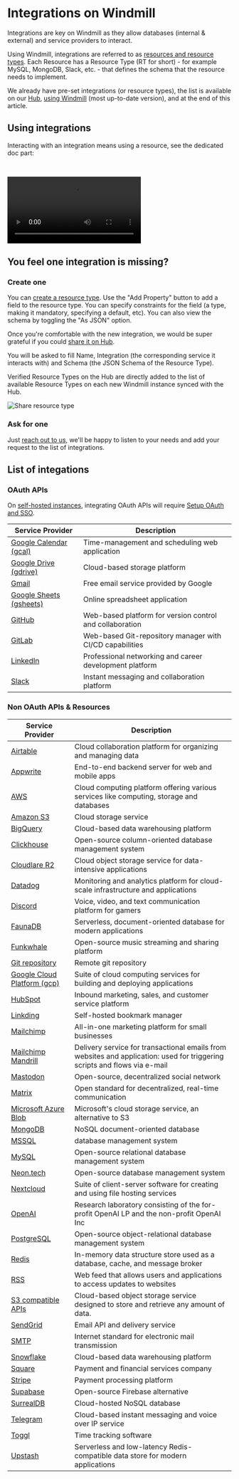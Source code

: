 
# Integrations on Windmill

Integrations are key on Windmill as they allow databases (internal & external) and service providers to interact.

Using Windmill, integrations are referred to as [resources and resource types](../core_concepts/3_resources_and_types/index.mdx). Each Resource has a Resource Type (RT for short) - for example MySQL, MongoDB, Slack, etc. - that defines the schema that the resource needs to implement.

We already have pre-set integrations (or resource types), the list is available on our [Hub](https://hub.windmill.dev/resources), [using Windmill](/docs/getting_started/how_to_use_windmill) (most up-to-date version), and at the end of this article.

<div class="grid grid-cols-2 gap-6 mb-4">
	<DocCard
		title="Resources and Resource Types"
		description="Resources are structured configurations and connections to third-party systems, with Resource Types defining the schema for each Resource."
		href="/docs/core_concepts/resources_and_types"
	/>
</div>

## Using integrations

Interacting with an integration means using a resource, see the dedicated doc part:

<div class="grid grid-cols-2 gap-6 mb-4">
	<DocCard
		title="Using Resources"
		description="Resources can be used passed as script parameters or directly fetched within code."
		href="/docs/core_concepts/resources_and_types#using-resources"
	/>
</div>

<br />

<video
	className="border-2 rounded-xl object-cover w-full h-full dark:border-gray-800"
	controls
	src="/videos/add_resources_variables.mp4"
/>

## You feel one integration is missing?

### Create one

You can [create a resource type](../core_concepts/3_resources_and_types/index.mdx#create-a-resource-type). Use the "Add Property" button to add a field to the resource type. You can specify constraints for the field (a type, making it mandatory, specifying a default, etc). You can also view the schema by toggling the "As JSON" option.

Once you're comfortable with the new integration, we would be super grateful if you could [share it on Hub](../misc/1_share_on_hub/index.md).

You will be asked to fill Name, Integration (the corresponding service it interacts with) and Schema (the JSON Schema of the Resource Type).

Verified Resource Types on the Hub are directly added to the list of available Resource Types on each new Windmill instance synced with the Hub.

![Share resource type](../core_concepts/3_resources_and_types//new_resource_type_hub.png)

<div class="grid grid-cols-2 gap-6 mb-4">
	<DocCard
		title="Create a Resource Type"
		description="Resource Types define the schema for each Resource."
		href="/docs/core_concepts/resources_and_types#create-a-resource-type"
	/>
</div>

### Ask for one

Just [reach out to us](../misc/6_getting_help/index.mdx), we'll be happy to listen to your needs and add your request to the list of integrations.

<div class="grid grid-cols-2 gap-6 mb-4">
	<DocCard
		title="Contact / Getting Help"
		description="Getting stuck using Windmill? Your problem can be quickly solved and reporting it is the best way to contribute!"
		href="/docs/misc/getting_help"
	/>
</div>

## List of integations

### OAuth APIs

On [self-hosted instances](../advanced/1_self_host/index.mdx), integrating OAuth APIs will require [Setup OAuth and SSO](../misc/2_setup_oauth/index.mdx).

| Service Provider                        | Description                                              |
| --------------------------------------- | -------------------------------------------------------- |
| [Google Calendar (gcal)](./gcal.md)     | Time-management and scheduling web application           |
| [Google Drive (gdrive)](./gdrive.md)    | Cloud-based storage platform                             |
| [Gmail](./gmail.md)                     | Free email service provided by Google                    |
| [Google Sheets (gsheets)](./gsheets.md) | Online spreadsheet application                           |
| [GitHub](./github.mdx)                  | Web-based platform for version control and collaboration |
| [GitLab](./gitlab.mdx)                  | Web-based Git-repository manager with CI/CD capabilities |
| [LinkedIn](./linkedin.md)               | Professional networking and career development platform  |
| [Slack](./slack.mdx)                    | Instant messaging and collaboration platform             |

### Non OAuth APIs & Resources

| Service Provider                                  | Description                                                                                                               |
| ------------------------------------------------- | ------------------------------------------------------------------------------------------------------------------------- |
| [Airtable](./airtable.md)                         | Cloud collaboration platform for organizing and managing data                                                             |
| [Appwrite](./appwrite.md)                         | End-to-end backend server for web and mobile apps                                                                         |
| [AWS](./aws.md)                                   | Cloud computing platform offering various services like computing, storage and databases                                  |
| [Amazon S3](./aws-s3.md)                          | Cloud storage service                                                                                                     |
| [BigQuery](./bigquery.mdx)                        | Cloud-based data warehousing platform                                                                                     |
| [Clickhouse](./clickhouse.md)                     | Open-source column-oriented database management system                                                                    |
| [Cloudlare R2](./cloudflare-r2.md)                | Cloud object storage service for data-intensive applications                                                              |
| [Datadog](./datadog.md)                           | Monitoring and analytics platform for cloud-scale infrastructure and applications                                         |
| [Discord](./discord.md)                           | Voice, video, and text communication platform for gamers                                                                  |
| [FaunaDB](./faunadb.md)                           | Serverless, document-oriented database for modern applications                                                            |
| [Funkwhale](./funkwhale.md)                       | Open-source music streaming and sharing platform                                                                          |
| [Git repository](./git_repository.mdx)            | Remote git repository                                                                                                     |
| [Google Cloud Platform (gcp)](./gcp.md)           | Suite of cloud computing services for building and deploying applications                                                 |
| [HubSpot](./hubspot.md)                           | Inbound marketing, sales, and customer service platform                                                                   |
| [Linkding](./linkding.md)                         | Self-hosted bookmark manager                                                                                              |
| [Mailchimp](./mailchimp.md)                       | All-in-one marketing platform for small businesses                                                                        |
| [Mailchimp Mandrill](./mailchimp_mandrill.md)     | Delivery service for transactional emails from websites and application: used for triggering scripts and flows via e-mail |
| [Mastodon](./mastodon.md)                         | Open-source, decentralized social network                                                                                 |
| [Matrix](./matrix.md)                             | Open standard for decentralized, real-time communication                                                                  |
| [Microsoft Azure Blob](./microsoft-azure-blob.md) | Microsoft's cloud storage service, an alternative to S3                                                                   |
| [MongoDB](./mongodb.md)                           | NoSQL document-oriented database                                                                                          |
| [MSSQL](./mssql.md)                               | database management system                                                                                                |
| [MySQL](./mysql.md)                               | Open-source relational database management system                                                                         |
| [Neon.tech](./neon.md)                            | Open-source database management system                                                                                    |
| [Nextcloud](./nextcloud.md)                       | Suite of client-server software for creating and using file hosting services                                              |
| [OpenAI](./openai.md)                             | Research laboratory consisting of the for-profit OpenAI LP and the non-profit OpenAI Inc                                  |
| [PostgreSQL](./postgresql.md)                     | Open-source object-relational database management system                                                                  |
| [Redis](./redis.md)                               | In-memory data structure store used as a database, cache, and message broker                                              |
| [RSS](./rss.md)                                   | Web feed that allows users and applications to access updates to websites                                                 |
| [S3 compatible APIs](./s3.md)                     | Cloud-based object storage service designed to store and retrieve any amount of data.                                     |
| [SendGrid](./sendgrid.md)                         | Email API and delivery service                                                                                            |
| [SMTP](./smtp.md)                                 | Internet standard for electronic mail transmission                                                                        |
| [Snowflake](./snowflake.mdx)                      | Cloud-based data warehousing platform                                                                                     |
| [Square](./square.md)                             | Payment and financial services company                                                                                    |
| [Stripe](./stripe.md)                             | Payment processing platform                                                                                               |
| [Supabase](./supabase.md)                         | Open-source Firebase alternative                                                                                          |
| [SurrealDB](./surrealdb.md)                       | Cloud-hosted NoSQL database                                                                                               |
| [Telegram](./telegram.md)                         | Cloud-based instant messaging and voice over IP service                                                                   |
| [Toggl](./toggl.md)                               | Time tracking software                                                                                                    |
| [Upstash](./upstash.md)                           | Serverless and low-latency Redis-compatible data store for modern applications                                            |
